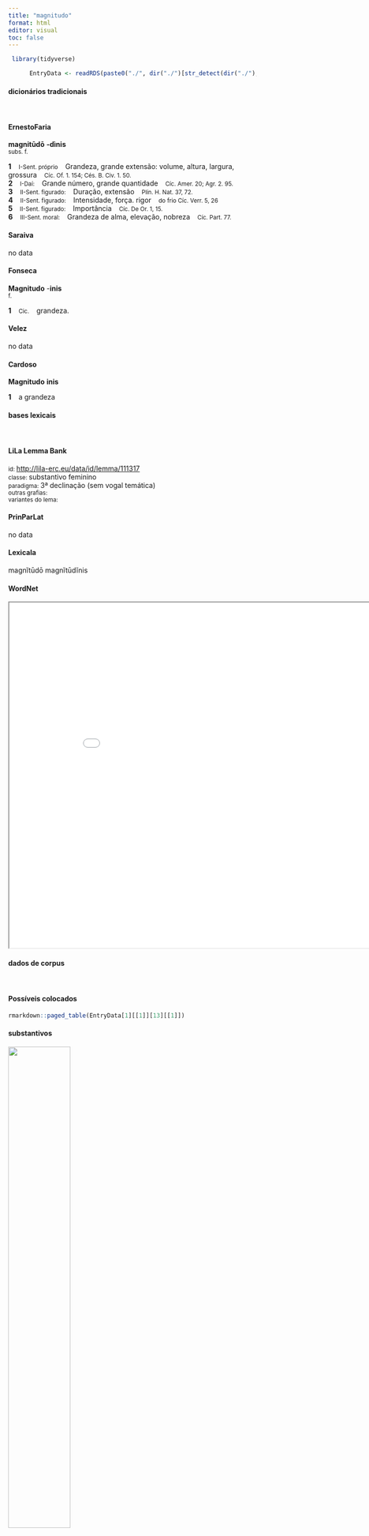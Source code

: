 ```yaml
---
title: "magnitudo"
format: html
editor: visual
toc: false
---
```



```r
 library(tidyverse) 

      EntryData <- readRDS(paste0("./", dir("./")[str_detect(dir("./"), "_xx109-97-103-110-105-116-117-100-111xx_.rds")]))

```


#### dicionários tradicionais

&emsp;




::: panel-tabset

#### ErnestoFaria

<b>magnitūdō</b> <b>-dìnis</b> <br> <small>subs. f.</small> <br> <small></small>   <p> <b>1</b> &ensp; <small>I-Sent. próprio</small> &ensp; Grandeza, grande extensão: volume, altura, largura, grossura &ensp; <small>Cíc. Of. 1. 154; Cés. B. Civ. 1. 50.</small> <br> <b>2</b> &ensp; <small>I-Daí:</small> &ensp; Grande número, grande quantidade &ensp; <small>Cíc. Amer. 20; Agr. 2. 95.</small> <br> <b>3</b> &ensp; <small>II-Sent. figurado:</small> &ensp; Duração, extensão &ensp; <small>Plín. H. Nat. 37, 72.</small> <br> <b>4</b> &ensp; <small>II-Sent. figurado:</small> &ensp; Intensidade, força. rigor &ensp; <small>do frio Cíc. Verr. 5, 26</small> <br> <b>5</b> &ensp; <small>II-Sent. figurado:</small> &ensp; Importância &ensp; <small>Cíc. De Or. 1, 15.</small> <br> <b>6</b> &ensp; <small>III-Sent. moral:</small> &ensp; Grandeza de alma, elevação, nobreza &ensp; <small>Cíc. Part. 77.</small> </p>




#### Saraiva

no data




#### Fonseca

<b>Magnitudo</b> -<b>inis</b> <br> <small>f.</small>   <p> <b>1</b> &ensp; <small>Cic.</small> &ensp; grandeza. </p>




#### Velez

no data




#### Cardoso

<b>Magnitudo</b> <b>inis</b>   <p> <b>1</b> &ensp; a grandeza </p>


:::



#### bases lexicais

&emsp;






::: panel-tabset

#### LiLa Lemma Bank

<small> id: </small> <a href=' http://lila-erc.eu/data/id/lemma/111317 ' target="_blank"> http://lila-erc.eu/data/id/lemma/111317 </a> <br>
<small> classe: </small> substantivo feminino   <br>
<small> paradigma: </small> 3ª declinação (sem vogal temática) <br>
<small> outras grafias: </small>  <br>
<small> variantes do lema: </small>  <br>





#### PrinParLat

no data




#### Lexicala

magnĭtūdō 
 magnĭtūdĭnis




#### WordNet

<iframe width='900' height='700' src='Media/Tree__xx109-97-103-110-105-116-117-100-111xx__sem_type_lexemes_pt.html'>

</iframe>


:::



#### dados de corpus

&emsp;




::: panel-tabset

#### Possíveis colocados

```r

rmarkdown::paged_table(EntryData[1][[1]][13][[1]])

```


#### substantivos

![](./Media/wordcloud__xx109-97-103-110-105-116-117-100-111xx__BY_collocate_scoreSUBST.webp){width=50% fig-alt='This chart plots collocate by scoreSUBST, for the headword magnitudo here are all the values plotted: collocate: pecunia; scoreSUBST: 2. collocate: animus; scoreSUBST: 3. collocate: incredibilis; scoreSUBST: 0. collocate: propter; scoreSUBST: 0. collocate: scelus; scoreSUBST: 2. collocate: corpus; scoreSUBST: 2. collocate: periculum; scoreSUBST: 2. collocate: suus; scoreSUBST: 0. collocate: nec; scoreSUBST: 0. collocate: de; scoreSUBST: 0'}




#### adjetivos

![](./Media/wordcloud__xx109-97-103-110-105-116-117-100-111xx__BY_collocate_scoreADJ.webp){width=50% fig-alt='This chart plots collocate by scoreADJ, for the headword magnitudo here are all the values plotted: collocate: pecunia; scoreADJ: 0. collocate: animus; scoreADJ: 0. collocate: incredibilis; scoreADJ: 2. collocate: propter; scoreADJ: 0. collocate: scelus; scoreADJ: 0. collocate: corpus; scoreADJ: 0. collocate: periculum; scoreADJ: 0. collocate: suus; scoreADJ: 0. collocate: nec; scoreADJ: 0. collocate: de; scoreADJ: 0'}




#### verbos

![](./Media/wordcloud__xx109-97-103-110-105-116-117-100-111xx__BY_collocate_scoreVERBO.webp){width=50% fig-alt='This chart plots collocate by scoreVERBO, for the headword magnitudo here are all the values plotted: collocate: pecunia; scoreVERBO: 0. collocate: animus; scoreVERBO: 0. collocate: incredibilis; scoreVERBO: 0. collocate: propter; scoreVERBO: 0. collocate: scelus; scoreVERBO: 0. collocate: corpus; scoreVERBO: 0. collocate: periculum; scoreVERBO: 0. collocate: suus; scoreVERBO: 0. collocate: nec; scoreVERBO: 0. collocate: de; scoreVERBO: 0'}




#### advérbios

![](./Media/wordcloud__xx109-97-103-110-105-116-117-100-111xx__BY_collocate_scoreADV.webp){width=50% fig-alt='This chart plots collocate by scoreADV, for the headword magnitudo here are all the values plotted: collocate: pecunia; scoreADV: 0. collocate: animus; scoreADV: 0. collocate: incredibilis; scoreADV: 0. collocate: propter; scoreADV: 0. collocate: scelus; scoreADV: 0. collocate: corpus; scoreADV: 0. collocate: periculum; scoreADV: 0. collocate: suus; scoreADV: 0. collocate: nec; scoreADV: 0. collocate: de; scoreADV: 0'}




#### preposições e conjunções

![](./Media/wordcloud__xx109-97-103-110-105-116-117-100-111xx__BY_collocate_scoreFUNC.webp){width=50% fig-alt='This chart plots collocate by scoreFUNC, for the headword magnitudo here are all the values plotted: collocate: pecunia; scoreFUNC: 0. collocate: animus; scoreFUNC: 0. collocate: incredibilis; scoreFUNC: 0. collocate: propter; scoreFUNC: 20. collocate: scelus; scoreFUNC: 0. collocate: corpus; scoreFUNC: 0. collocate: periculum; scoreFUNC: 0. collocate: suus; scoreFUNC: 0. collocate: nec; scoreFUNC: 0. collocate: de; scoreFUNC: 20'}


:::



::: panel-tabset

#### ExemplosTraduzidos

<p> quid si <b>magnitudine</b> pecuniae persuasum est <br> <small> Cic.Ver.2.4.11.11 <br> “E se isso lhe foi persuadido por uma grande soma de dinheiro?” <small> [JDD] </small> </small> </p>
; <p> quoniam de genere belli dixi nunc de <b>magnitudine</b> pauca dicam <br> <small> Cic.Man.20 <br> Visto que disse sobre o gênero dessa guerra, agora vou dizer umas poucas palavras sobre sua magnitude. <small> [JDD] </small> </small> </p>
; <p> quid de uirtute eius dicam de <b>magnitudine</b> animi grauitate constantia <br> <small> Cic.Deiot.37 <br> O que vou dizer de seu valor, de sua grandeza de espírito, de sua seriedade, de sua contância? <small> [JDD] </small> </small> </p>
; <p> huius <b>magnitudini</b> animi grauitati sapientiae tempestas est oblata formidolosissimi temporis <br> <small> Cic.Phil.7.7.1 <br> À grandeza de seu espírito, à sua seriedade, à sua sabedoria foi apresentada a calamidade desse tempo taõ terrível. <small> [JDD] </small> </small> </p>
; <p> contra eos summa ope nitebatur pleraque nobilitas senatus specie pro sua <b>magnitudine</b> <br> <small> Sal.Cat.38.2 <br> Contra eles, com um supremo esforço, se opunha a maioria da nobreza, sob o pretexto de defender o senado, por sua própria grandeza. <small> [JDD] </small> </small> </p>
; <p> dicat se licet emisse etenim hic propter <b>magnitudinem</b> furti sunt ut opinor litterae factae <br> <small> Cic.Ver.2.4.35.4 <br> É permitido que diga ter comprado, pois aqui, por causa da grandeza do furto, foi feita, segundo eu penso, uma escritura. <small> [JDD] </small> </small> </p>
; <p> nam si digna poena pro factis eorum reperitur nouom consilium adprobo sin <b>magnitudo</b> sceleris omnium ingenia exsuperat his utendum censeo quae legibus conparata sunt <br> <small> Sal.Cat.51.8 <br> Pois se é encontrada uma pena justa para seus atos, aprovo a resolução nova; mas se a magnitude do crime ultrapassa a imaginação de todos, sou de opinião que se devem usar os meios que são estabelecidos pelas leis. <small> [JDD, de outra edição] </small> </small> </p>
; <p> in hac insula extrema est fons aquae dulcis cui nomen Arethusa est incredibili <b>magnitudine</b> plenissimus piscium qui fluctu totus operiretur nisi munitione ac mole lapidum diiunctus esset a mari <br> <small> Cic.Ver.2.4.118.8 <br> No extremo dessa ilha há uma fonte de água doce que tem o nome de Aretusa, de incrível tamanho, cheiíssima de peixes, que seria toda coberta pela onda se não tivesse sido separada do mar por uma proteção e por um dique de pedras. <small> [JDD] </small> </small> </p>
; <p> quae res et cibi genere et cotidiana exercitatione et libertate uitae quod a pueris nullo officio aut disciplina adsuefacti nihil omnino contra uoluntatem faciunt et uires alit et immani corporum <b>magnitudine</b> homines efficit <br> <small> Caes.Gal.4.1.9 <br> o que, pelo tipo de alimento, pelo exercício cotidiano e pela liberdade de vida, já que, não habituados desde pequenos a nenhum ofício ou disciplina, não fazem absolutamente nada contra a sua vontade, não só lhes cria forças, mas também os torna homens de descomunal tamanho de corpos. <small> [JDD] </small> </small> </p>
; <p> uideo igitur Heium neque uoluntate neque difficultate aliqua temporis nec <b>magnitudine</b> pecuniae adductum esse ut haec signa uenderet teque ista simulatione emptionis ui metu imperio fascibus ab homine eo quem una cum ceteris sociis non solum potestati tuae sed etiam fidei populus Romanus commiserat eripuisse atque abstulisse <br> <small> Cic.Ver.2.4.14.7 <br> Vejo, portanto, que Heio não foi levado nem por sua vontade, nem por alguma dificuldade de momento, nem por uma grande soma de dinheiro a vender essas estátuas, e que tu, sob a aparência de compra, pela força, pelo medo, pela autoridade, pelas tochas, as arrancaste e roubaste desse homem, que, junto com os demais aliados, o povo romano havia confiado não só ao teu poder, mas também à tua lealdade. <small> [JDD] </small> </small> </p>
; <p> regno est expulsus Ariobarzanes rex socius populi Romani atque amicus imminent duo reges toti Asiae non solum uobis inimicissimi sed etiam uestris sociis atque amicis ciuitates autem omnes cuncta Asia atque Graecia uestrum auxilium exspectare propter periculi <b>magnitudinem</b> coguntur imperatorem a uobis certum deposcere cum praesertim uos alium miseritis neque audent neque id se facere sine summo periculo posse arbitrantur <br> <small> Cic.Man.12 <br> O rei Ariobárzanes, aliado e amigo do povo romano, foi expulso de seu reino; dois reis inimicíssimos não só de vós, mas também de vossos aliados e amigos, ameaçam a Ásia inteira; ademais, todas as cidades, a Ásia inteira e a Grécia são forçadas, por causa da magnitude do perigo, a esperar o vosso auxílio; e eles não ousam pedir a vós um general determinado, sobretudo porque vós enviastes um outro e eles não acham que podem fazer isso sem um sumo perigo. <small> [JDD] </small> </small> </p>





#### Frequência por autor

![](./Media/barchart__xx109-97-103-110-105-116-117-100-111xx__lemma_BY_author_Frequencies.webp){width=50% fig-alt='This charts plots the frequency of lemma by author_Frequencies. The Sallustius subcorpus registers the highest normalized frequency, with the value of 7.42 and an absolute frequency of 8. The Caesar subcorpus follows, with a normalized frequency of 7.18 and an absolute frequency of 19. the subcorpus with the least normalized frequency is Horatius with the normalized value of 0 and an absolute freqeuncy of 0. here are all the values: subcorpus: Caesar ; normalized frequency: 19 ; absolute frequency: 7.17576856258025. subcorpus: Cicero ; normalized frequency: 42 ; absolute frequency: 2.61643118785976. subcorpus: Horatius ; normalized frequency: 0 ; absolute frequency: 0. subcorpus: Ovidius ; normalized frequency: 0 ; absolute frequency: 0. subcorpus: Phaedrus ; normalized frequency: 2 ; absolute frequency: 3.0362835888872. subcorpus: Sallustius ; normalized frequency: 8 ; absolute frequency: 7.42046192375475. subcorpus: Seneca ; normalized frequency: 8 ; absolute frequency: 1.49306657210578. subcorpus: Suetonius ; normalized frequency: 0 ; absolute frequency: 0. subcorpus: Tacitus ; normalized frequency: 0 ; absolute frequency: 0. subcorpus: Vergilius ; normalized frequency: 0 ; absolute frequency: 0. subcorpus: Hieronymus ; normalized frequency: 0 ; absolute frequency: 0'}




#### Frequência por gênero

![](./Media/barchart__xx109-97-103-110-105-116-117-100-111xx__lemma_BY_genre_Frequencies.webp){width=50% fig-alt='This charts plots the frequency of lemma by genre_Frequencies. The Prosa.histórica subcorpus registers the highest normalized frequency, with the value of 6.57 and an absolute frequency of 27. The Prosa.filosófica subcorpus follows, with a normalized frequency of 1.65 and an absolute frequency of 10. the subcorpus with the least normalized frequency is Poesia.lírica with the normalized value of 0 and an absolute freqeuncy of 0. here are all the values: subcorpus: Prosa.histórica ; normalized frequency: 27 ; absolute frequency: 6.57270138026729. subcorpus: Prosa.filosófica ; normalized frequency: 10 ; absolute frequency: 1.64741931763892. subcorpus: Prosa.oratória ; normalized frequency: 32 ; absolute frequency: 3.07240309928663. subcorpus: Prosa.epistolográfica ; normalized frequency: 8 ; absolute frequency: 2.11982299477994. subcorpus: Poesia.lírica ; normalized frequency: 0 ; absolute frequency: 0. subcorpus: Poesia.didática ; normalized frequency: 2 ; absolute frequency: 1.69649673424379. subcorpus: Poesia.trágica ; normalized frequency: 0 ; absolute frequency: 0. subcorpus: Poesia.épica ; normalized frequency: 0 ; absolute frequency: 0. subcorpus: Prosa.ficcional ; normalized frequency: 0 ; absolute frequency: 0'}




#### Frequência por século

![](./Media/barchart__xx109-97-103-110-105-116-117-100-111xx__lemma_BY_period_Frequencies.webp){width=50% fig-alt='This charts plots the frequency of lemma by period_Frequencies. The I.a.C. subcorpus registers the highest normalized frequency, with the value of 3.21 and an absolute frequency of 69. The I.a.C. subcorpus follows, with a normalized frequency of 3.21 and an absolute frequency of 69. the subcorpus with the least normalized frequency is II.d.C. with the normalized value of 0 and an absolute freqeuncy of 0. here are all the values: subcorpus: I.a.C. ; normalized frequency: 69 ; absolute frequency: 3.21154293693274. subcorpus: I.d.C. ; normalized frequency: 10 ; absolute frequency: 1.52975370965275. subcorpus: II.d.C. ; normalized frequency: 0 ; absolute frequency: 0. subcorpus: IV.d.C. ; normalized frequency: 0 ; absolute frequency: 0'}


:::

